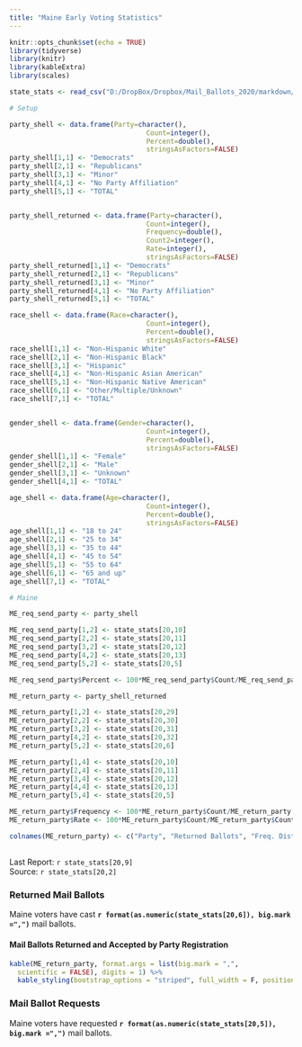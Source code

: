 ```yaml
---
title: "Maine Early Voting Statistics"
---
```

```r
knitr::opts_chunk$set(echo = TRUE)
library(tidyverse)
library(knitr)
library(kableExtra)
library(scales)

state_stats <- read_csv("D:/DropBox/Dropbox/Mail_Ballots_2020/markdown/2020G_Early_Vote.csv")

# Setup

party_shell <- data.frame(Party=character(),
                                  Count=integer(),
                                  Percent=double(),
                                  stringsAsFactors=FALSE)
party_shell[1,1] <- "Democrats"
party_shell[2,1] <- "Republicans"
party_shell[3,1] <- "Minor"
party_shell[4,1] <- "No Party Affiliation"
party_shell[5,1] <- "TOTAL"


party_shell_returned <- data.frame(Party=character(),
                                  Count=integer(),
                                  Frequency=double(),
                                  Count2=integer(),
                                  Rate=integer(),
                                  stringsAsFactors=FALSE)
party_shell_returned[1,1] <- "Democrats"
party_shell_returned[2,1] <- "Republicans"
party_shell_returned[3,1] <- "Minor"
party_shell_returned[4,1] <- "No Party Affiliation"
party_shell_returned[5,1] <- "TOTAL"

race_shell <- data.frame(Race=character(),
                                  Count=integer(),
                                  Percent=double(),
                                  stringsAsFactors=FALSE)
race_shell[1,1] <- "Non-Hispanic White"
race_shell[2,1] <- "Non-Hispanic Black"
race_shell[3,1] <- "Hispanic"
race_shell[4,1] <- "Non-Hispanic Asian American"
race_shell[5,1] <- "Non-Hispanic Native American"
race_shell[6,1] <- "Other/Multiple/Unknown"
race_shell[7,1] <- "TOTAL"


gender_shell <- data.frame(Gender=character(),
                                  Count=integer(),
                                  Percent=double(),
                                  stringsAsFactors=FALSE)
gender_shell[1,1] <- "Female"
gender_shell[2,1] <- "Male"
gender_shell[3,1] <- "Unknown"
gender_shell[4,1] <- "TOTAL"

age_shell <- data.frame(Age=character(),
                                  Count=integer(),
                                  Percent=double(),
                                  stringsAsFactors=FALSE)
age_shell[1,1] <- "18 to 24"
age_shell[2,1] <- "25 to 34"
age_shell[3,1] <- "35 to 44"
age_shell[4,1] <- "45 to 54"
age_shell[5,1] <- "55 to 64"
age_shell[6,1] <- "65 and up"
age_shell[7,1] <- "TOTAL"

# Maine

ME_req_send_party <- party_shell

ME_req_send_party[1,2] <- state_stats[20,10] 
ME_req_send_party[2,2] <- state_stats[20,11] 
ME_req_send_party[3,2] <- state_stats[20,12] 
ME_req_send_party[4,2] <- state_stats[20,13] 
ME_req_send_party[5,2] <- state_stats[20,5] 

ME_req_send_party$Percent <- 100*ME_req_send_party$Count/ME_req_send_party[5,2]

ME_return_party <- party_shell_returned

ME_return_party[1,2] <- state_stats[20,29] 
ME_return_party[2,2] <- state_stats[20,30] 
ME_return_party[3,2] <- state_stats[20,31] 
ME_return_party[4,2] <- state_stats[20,32] 
ME_return_party[5,2] <- state_stats[20,6] 

ME_return_party[1,4] <- state_stats[20,10] 
ME_return_party[2,4] <- state_stats[20,11] 
ME_return_party[3,4] <- state_stats[20,12] 
ME_return_party[4,4] <- state_stats[20,13] 
ME_return_party[5,4] <- state_stats[20,5] 

ME_return_party$Frequency <- 100*ME_return_party$Count/ME_return_party[5,2]
ME_return_party$Rate <- 100*ME_return_party$Count/ME_return_party$Count2

colnames(ME_return_party) <- c("Party", "Returned Ballots", "Freq. Distribution", "Requested Ballots", "Return Rate")


```
## {.tabset}
Last Report: `r state_stats[20,9]`  
Source:  `r state_stats[20,2]`

### Returned Mail Ballots

Maine voters have cast **`r format(as.numeric(state_stats[20,6]), big.mark =",")`** mail ballots.

#### Mail Ballots Returned and Accepted by Party Registration

``` r
kable(ME_return_party, format.args = list(big.mark = ",", 
  scientific = FALSE), digits = 1) %>%
  kable_styling(bootstrap_options = "striped", full_width = F, position = "left")
```


### Mail Ballot Requests

Maine voters have requested **`r format(as.numeric(state_stats[20,5]), big.mark =",")`** mail ballots.


